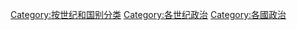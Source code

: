 
[[Category:按世纪和国别分类|Category:按世纪和国别分类]]
[[Category:各世纪政治|Category:各世纪政治]]
[[Category:各國政治|Category:各國政治]]